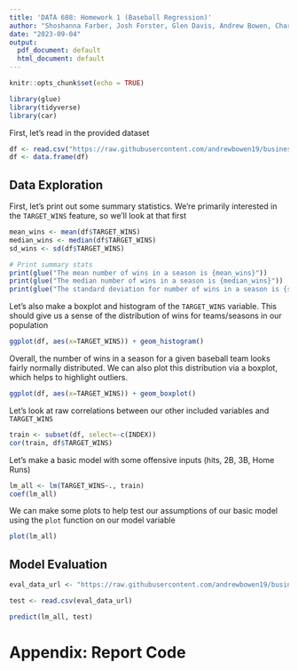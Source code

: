 ```yaml
---
title: 'DATA 608: Homework 1 (Baseball Regression)'
author: "Shoshanna Farber, Josh Forster, Glen Davis, Andrew Bowen, Charles Ugiagbe"
date: "2023-09-04"
output:
  pdf_document: default
  html_document: default
---
```


```r
knitr::opts_chunk$set(echo = TRUE)
```

```r
library(glue)
library(tidyverse)
library(car)
```
First, let's read in the provided dataset
```r
df <- read.csv("https://raw.githubusercontent.com/andrewbowen19/businessAnalyticsDataMiningDATA621/main/data/moneyball-training-data.csv")
df <- data.frame(df)
```


## Data Exploration

First, let's print out some summary statistics. We're primarily interested in the `TARGET_WINS` feature, so we'll look at that first
```r
mean_wins <- mean(df$TARGET_WINS)
median_wins <- median(df$TARGET_WINS)
sd_wins <- sd(df$TARGET_WINS)

# Print summary stats
print(glue("The mean number of wins in a season is {mean_wins}"))
print(glue("The median number of wins in a season is {median_wins}"))
print(glue("The standard deviation for number of wins in a season is {sd_wins}"))
```

Let's also make a boxplot and histogram of the `TARGET_WINS` variable. This should give us a sense of the distribution of wins for teams/seasons in our population

```r
ggplot(df, aes(x=TARGET_WINS)) + geom_histogram()
```

Overall, the number of wins in a season for a given baseball team looks fairly normally distributed. We can also plot this distribution via a boxplot, which helps to highlight outliers.


```r
ggplot(df, aes(x=TARGET_WINS)) + geom_boxplot()
```


Let's look at raw correlations between our other included variables and `TARGET_WINS`
```r
train <- subset(df, select=-c(INDEX))
cor(train, df$TARGET_WINS)
```

Let's make a basic model with some offensive inputs (hits, 2B, 3B, Home Runs)
```r
lm_all <- lm(TARGET_WINS~., train)
coef(lm_all)
```


We can make some plots to help test our assumptions of our basic model using the `plot` function on our model variable



```r
plot(lm_all)
```







## Model Evaluation
```r
eval_data_url <- "https://raw.githubusercontent.com/andrewbowen19/businessAnalyticsDataMiningDATA621/main/data/moneyball-evaluation-data.csv"

test <- read.csv(eval_data_url)
```


```r
predict(lm_all, test)
```

# Appendix: Report Code

```r
```

